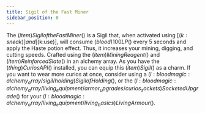 ```yaml
---
title: Sigil of the Fast Miner
sidebar_position: 0
---
```



The $(item)Sigil of the Fast Miner$() is a Sigil that, when activated using [$(k:sneak)] and [$(k:use)], will consume $(blood)100 LP$() every 5 seconds and apply the Haste potion effect. Thus, it increases your mining, digging, and cutting speeds. Crafted using the $(item)Mining Reagent$() and $(item)Reinforced Slate$() in an alchemy array.
As you have the $(thing)Curios API$() installed, you can equip this $(item)Sigil$() as a charm. If you want to wear more curios at once, consider using a $(l:bloodmagic:alchemy_array/sigil/holding)Sigil of Holding$(), or the $(l:bloodmagic:alchemy_array/living_equipment/armor_upgrades/curios_sockets)Socketed Upgrade$() for your $(l:bloodmagic:alchemy_array/living_equipment/living_basics)Living Armour$().
